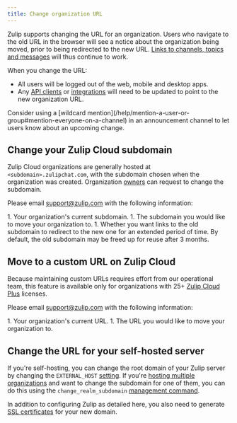 ```yaml
---
title: Change organization URL
---
```



<OwnerOnly />

Zulip supports changing the URL for an organization. Users who navigate to the
old URL in the browser will see a notice about the organization being moved,
prior to being redirected to the new URL. [Links to channels, topics and
messages](/help/link-to-a-message-or-conversation) will thus continue to work.

When you change the URL:

* All users will be logged out of the web, mobile and desktop apps.
* Any [API clients](/api/) or [integrations](/integrations/) will need
  to be updated to point to the new organization URL.

<ZulipTip>
  Consider using a [wildcard
  mention](/help/mention-a-user-or-group#mention-everyone-on-a-channel)
  in an announcement channel to let users know about an upcoming change.
</ZulipTip>

## Change your Zulip Cloud subdomain

Zulip Cloud organizations are generally hosted at `<subdomain>.zulipchat.com`,
with the subdomain chosen when the organization was created. Organization
[owners](/help/user-roles) can request to change the subdomain.

Please email [support@zulip.com](mailto:support@zulip.com) with the following
information:

<Steps>
  1. Your organization's current subdomain.
  1. The subdomain you would like to move your organization to.
  1. Whether you want links to the old subdomain to redirect to the new one for an
     extended period of time. By default, the old subdomain may be freed up for
     reuse after 3 months.
</Steps>

## Move to a custom URL on Zulip Cloud

<CloudPlusOnly />

Because maintaining custom URLs requires effort from our operational team,
this feature is available only for organizations with 25+ [Zulip Cloud
Plus](https://zulip.com/plans/#cloud) licenses.

Please email [support@zulip.com](mailto:support@zulip.com) with the following
information:

<Steps>
  1. Your organization's current URL.
  1. The URL you would like to move your organization to.
</Steps>

## Change the URL for your self-hosted server

If you're self-hosting, you can change the root domain of your Zulip
server by changing the `EXTERNAL_HOST` [setting][zulip-settings].  If
you're [hosting multiple organizations][zulip-multiple-organizations]
and want to change the subdomain for one of them, you can do this
using the `change_realm_subdomain` [management command][management-commands].

In addition to configuring Zulip as detailed here, you also need to
generate [SSL certificates][ssl-certificates] for your new domain.

[ssl-certificates]: https://zulip.readthedocs.io/en/stable/production/ssl-certificates.html

[zulip-settings]: https://zulip.readthedocs.io/en/stable/production/settings.html

[zulip-multiple-organizations]: https://zulip.readthedocs.io/en/stable/production/multiple-organizations.html

[management-commands]: https://zulip.readthedocs.io/en/stable/production/management-commands.html#other-useful-manage-py-commands
